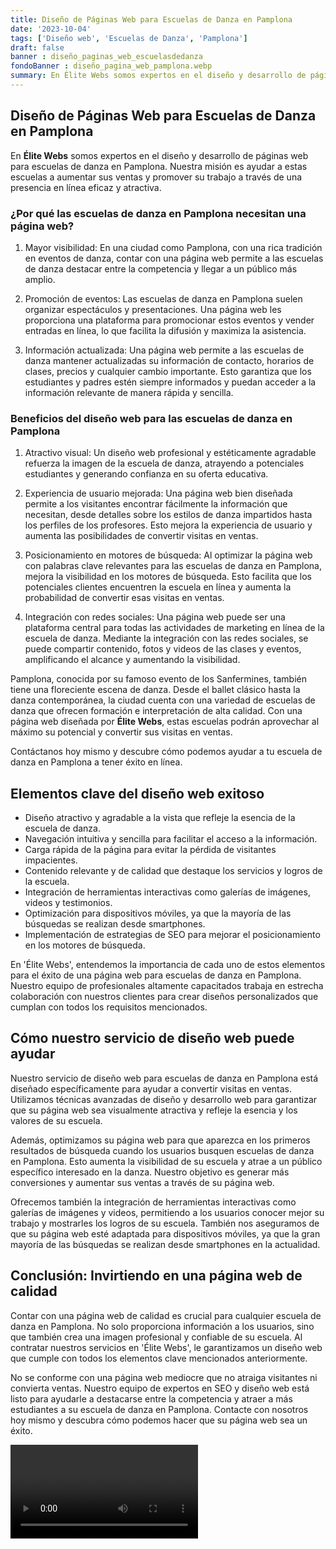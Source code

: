 ```yaml
---
title: Diseño de Páginas Web para Escuelas de Danza en Pamplona
date: '2023-10-04'
tags: ['Diseño web', 'Escuelas de Danza', 'Pamplona']
draft: false
banner : diseño_paginas_web_escuelasdedanza
fondoBanner : diseño_pagina_web_pamplona.webp
summary: En Élite Webs somos expertos en el diseño y desarrollo de páginas web para escuelas de danza en Pamplona. Nuestra misión es ayudar a estas escuelas a aumentar sus ventas y promover su trabajo a través de una presencia en línea eficaz y atractiva.
---
```


## Diseño de Páginas Web para Escuelas de Danza en Pamplona

En **Élite Webs** somos expertos en el diseño y desarrollo de páginas web para escuelas de danza en Pamplona. Nuestra misión es ayudar a estas escuelas a aumentar sus ventas y promover su trabajo a través de una presencia en línea eficaz y atractiva.

### ¿Por qué las escuelas de danza en Pamplona necesitan una página web?

1. Mayor visibilidad: En una ciudad como Pamplona, con una rica tradición en eventos de danza, contar con una página web permite a las escuelas de danza destacar entre la competencia y llegar a un público más amplio.

2. Promoción de eventos: Las escuelas de danza en Pamplona suelen organizar espectáculos y presentaciones. Una página web les proporciona una plataforma para promocionar estos eventos y vender entradas en línea, lo que facilita la difusión y maximiza la asistencia.

3. Información actualizada: Una página web permite a las escuelas de danza mantener actualizadas su información de contacto, horarios de clases, precios y cualquier cambio importante. Esto garantiza que los estudiantes y padres estén siempre informados y puedan acceder a la información relevante de manera rápida y sencilla.

### Beneficios del diseño web para las escuelas de danza en Pamplona

1. Atractivo visual: Un diseño web profesional y estéticamente agradable refuerza la imagen de la escuela de danza, atrayendo a potenciales estudiantes y generando confianza en su oferta educativa.

2. Experiencia de usuario mejorada: Una página web bien diseñada permite a los visitantes encontrar fácilmente la información que necesitan, desde detalles sobre los estilos de danza impartidos hasta los perfiles de los profesores. Esto mejora la experiencia de usuario y aumenta las posibilidades de convertir visitas en ventas.

3. Posicionamiento en motores de búsqueda: Al optimizar la página web con palabras clave relevantes para las escuelas de danza en Pamplona, mejora la visibilidad en los motores de búsqueda. Esto facilita que los potenciales clientes encuentren la escuela en línea y aumenta la probabilidad de convertir esas visitas en ventas.

4. Integración con redes sociales: Una página web puede ser una plataforma central para todas las actividades de marketing en línea de la escuela de danza. Mediante la integración con las redes sociales, se puede compartir contenido, fotos y videos de las clases y eventos, amplificando el alcance y aumentando la visibilidad.

Pamplona, conocida por su famoso evento de los Sanfermines, también tiene una floreciente escena de danza. Desde el ballet clásico hasta la danza contemporánea, la ciudad cuenta con una variedad de escuelas de danza que ofrecen formación e interpretación de alta calidad. Con una página web diseñada por **Élite Webs**, estas escuelas podrán aprovechar al máximo su potencial y convertir sus visitas en ventas.

Contáctanos hoy mismo y descubre cómo podemos ayudar a tu escuela de danza en Pamplona a tener éxito en línea.

<GifSeo />

<Cta />

## Elementos clave del diseño web exitoso

- Diseño atractivo y agradable a la vista que refleje la esencia de la escuela de danza.
- Navegación intuitiva y sencilla para facilitar el acceso a la información.
- Carga rápida de la página para evitar la pérdida de visitantes impacientes.
- Contenido relevante y de calidad que destaque los servicios y logros de la escuela.
- Integración de herramientas interactivas como galerías de imágenes, videos y testimonios.
- Optimización para dispositivos móviles, ya que la mayoría de las búsquedas se realizan desde smartphones.
- Implementación de estrategias de SEO para mejorar el posicionamiento en los motores de búsqueda.

En 'Élite Webs', entendemos la importancia de cada uno de estos elementos para el éxito de una página web para escuelas de danza en Pamplona. Nuestro equipo de profesionales altamente capacitados trabaja en estrecha colaboración con nuestros clientes para crear diseños personalizados que cumplan con todos los requisitos mencionados.

## Cómo nuestro servicio de diseño web puede ayudar

Nuestro servicio de diseño web para escuelas de danza en Pamplona está diseñado específicamente para ayudar a convertir visitas en ventas. Utilizamos técnicas avanzadas de diseño y desarrollo web para garantizar que su página web sea visualmente atractiva y refleje la esencia y los valores de su escuela.

Además, optimizamos su página web para que aparezca en los primeros resultados de búsqueda cuando los usuarios busquen escuelas de danza en Pamplona. Esto aumenta la visibilidad de su escuela y atrae a un público específico interesado en la danza. Nuestro objetivo es generar más conversiones y aumentar sus ventas a través de su página web.

Ofrecemos también la integración de herramientas interactivas como galerías de imágenes y videos, permitiendo a los usuarios conocer mejor su trabajo y mostrarles los logros de su escuela. También nos aseguramos de que su página web esté adaptada para dispositivos móviles, ya que la gran mayoría de las búsquedas se realizan desde smartphones en la actualidad.

## Conclusión: Invirtiendo en una página web de calidad

Contar con una página web de calidad es crucial para cualquier escuela de danza en Pamplona. No solo proporciona información a los usuarios, sino que también crea una imagen profesional y confiable de su escuela. Al contratar nuestros servicios en 'Élite Webs', le garantizamos un diseño web que cumple con todos los elementos clave mencionados anteriormente.

No se conforme con una página web mediocre que no atraiga visitantes ni convierta ventas. Nuestro equipo de expertos en SEO y diseño web está listo para ayudarle a destacarse entre la competencia y atraer a más estudiantes a su escuela de danza en Pamplona. Contacte con nosotros hoy mismo y descubra cómo podemos hacer que su página web sea un éxito.

<Video />

<CtaBot job='Escuelas de Danza' city='Pamplona'/>

<Gmaps query='Pamplona+españa+maps' />